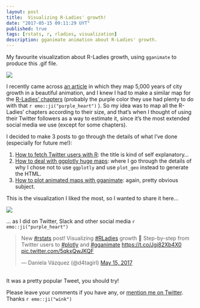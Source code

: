```yaml
---
layout: post
title:  Visualizing R-Ladies' growth! 
date: "2017-05-15 09:11:29 UYT"
published: true
tags: [rstats, r, rladies, visualization]
description: gganimate animation about R-Ladies' growth.
---
```

My favourite visualization about R-Ladies growth, using `gganimate` to produce this .gif file.

![](/figure/source/visualizing-r-ladies-growth/2017-05-10-visualizing-r-ladies-growth/rladies_chiquitito.gif)

<!--more-->

I recently came across [an article](http://spatial.ly/2017/03/mapping-5000-years-of-city-growth/) in which they map 5,000 years of city growth in a beautiful animation, and I knew I had to make a similar map for the [R-Ladies' chapters](http://rladies.org/) (probably the purple color they use had plenty to do with that `r emo::ji("purple_heart")` ). So my idea was to map all the R-Ladies' chapters according to their size, and that's when I thought of using their Twitter followers as a way to estimate it, since it's the most extended social media we use (except for some chapters).

I decided to make 3 posts to go through the details of what I've done (especially for future me!):

1. [How to fetch Twitter users with R]({% post_url 2017-04-20-how-to-fetch-twitter-users-with-r %}): the title is kind of self explanatory...
2. [How to deal with ggplotly huge maps]({% post_url 2017-04-26-how-to-deal-with-ggplotly-huge-maps %}): where I go through the details of why I chose not to use `ggplotly` and use `plot_geo` instead to generate the HTML.
3. [How to plot animated maps with gganimate]({% post_url 2017-04-24-how-to-plot-animated-maps-with-gganimate %}): again, pretty obvious subject.

This is the visualization I liked the most, so I wanted to share it here...


![](/figure/source/how-to-plot-animated-maps-with-gganimate/2017-04-24-how-to-plot-animated-maps-with-gganimate/ani_map_less_frames.gif)

... as I did on Twitter, Slack and other social media `r emo::ji("purple_heart")`

<blockquote class="twitter-tweet tw-align-center" data-lang="en"><p lang="en" dir="ltr">New <a href="https://twitter.com/hashtag/rstats?src=hash">#rstats</a> post! Visualizing <a href="https://twitter.com/hashtag/RLadies?src=hash">#RLadies</a> growth 💜 Step-by-step from Twitter users to <a href="https://twitter.com/hashtag/plotly?src=hash">#plotly</a> and <a href="https://twitter.com/hashtag/gganimate?src=hash">#gganimate</a> <a href="https://t.co/Jgi82Xb4X0">https://t.co/Jgi82Xb4X0</a> <a href="https://t.co/5qkxQwJKQF">pic.twitter.com/5qkxQwJKQF</a></p>&mdash; Daniela Vázquez (@d4tagirl) <a href="https://twitter.com/d4tagirl/status/864207469911957504">May 15, 2017</a></blockquote>
<script async src="//platform.twitter.com/widgets.js" charset="utf-8"></script>

<br />
It was a pretty popular Tweet, you should try!

Please leave your comments if you have any, or [mention me on Twitter](https://twitter.com/intent/tweet?user_id=114258616). Thanks `r emo::ji("wink")`



